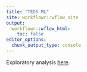 ```yaml
---
title: "TEDS ML"
site: workflowr::wflow_site
output:
  workflowr::wflow_html:
    toc: false
editor_options:
  chunk_output_type: console
---
```


Exploratory analysis [here](feature_Exploration.html).
